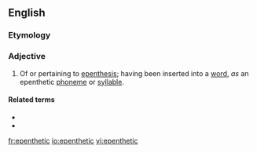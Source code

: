 ==English==

===Etymology===
{{PIE root|en|dʰeh₁}}
{{rfe|en}}

===Adjective===
{{en-adj|-}}

# {{lb|en|linguistics}} Of or pertaining to [[epenthesis]]; having been inserted into a [[word]], ''as'' an epenthetic [[phoneme]] or [[syllable]].

====Related terms====
* {{l|en|epenthesis}}
* {{l|en|epenthetically}}

[[fr:epenthetic]]
[[io:epenthetic]]
[[vi:epenthetic]]